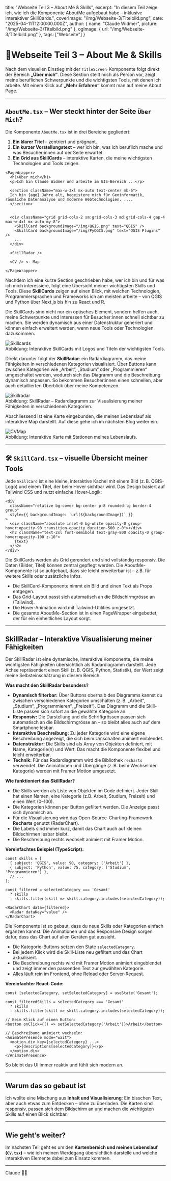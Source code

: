 
  title: "Webseite Teil 3 – About Me & Skills",
  excerpt: "In diesem Teil zeige ich, wie ich die Komponente AboutMe aufgebaut habe – inklusive interaktiver SkillCards.",
  coverImage: "/img/Webseite-3/Titelbild.png",
  date: "2025-04-11T12:00:00.000Z",
  author: {
    name: "Claude Widmer",
    picture: "/img/Webseite-3/Titelbild.png"
  },
  ogImage: {
    url: "/img/Webseite-3/Titelbild.png"
  },
  tags: ["Webseite"]
}

# 🙋Webseite Teil 3 – About Me & Skills

Nach dem visuellen Einstieg mit der `TitleScreen`-Komponente folgt direkt der Bereich **„Über mich“**. Diese Sektion stellt mich als Person vor, zeigt meine beruflichen Schwerpunkte und die wichtigsten Tools, mit denen ich arbeite. Mit einem Klick auf **„Mehr Erfahren“** kommt man auf meine About Page.

---

## `AboutMe.tsx` – Wer steckt hinter der Seite `Über Mich`?

Die Komponente `AboutMe.tsx` ist in drei Bereiche gegliedert:

1. **Ein klarer Titel** – zentriert und prägnant.
2. **Ein kurzer Vorstellungstext** – wer ich bin, was ich beruflich mache und was Besucher:innen auf der Seite erwartet.
3. **Ein Grid aus SkillCards** – interaktive Karten, die meine wichtigsten Technologien und Tools zeigen.

```tsx
<PageWrapper>
  <h1>Über mich</h1>
  <p>Ich bin Claude Widmer und arbeite im GIS-Bereich ...</p>

  <section className="max-w-3xl mx-auto text-center mb-6">
  Ich bin {age} Jahre alt, begeistere mich für Geoinformatik, räumliche Datenanalyse und moderne Webtechnologien. ....
  </section>


  <div className="grid grid-cols-2 sm:grid-cols-3 md:grid-cols-4 gap-4 max-w-4xl mx-auto my-8">
    <SkillCard backgroundImage="/img/QGIS.png" text="QGIS" />
    <SkillCard backgroundImage="/img/PyQGIS.png" text="QGIS Plugins" />
    ...
  </div>

  <SkillRadar />

  <CV /> <- Map

</PageWrapper>
```
Nachdem ich eine kurze Section geschrieben habe, wer ich bin und für was ich mich interessiere, folgt eine Übersicht meiner wichtigsten Skills und Tools. Diese **SkillCards** zeigen auf einen Blick, mit welchen Technologien, Programmiersprachen und Frameworks ich am meisten arbeite – von QGIS und Python über Next.js bis hin zu React und R.

Die SkillCards sind nicht nur ein optisches Element, sondern helfen auch, meine Schwerpunkte und Interessen für Besucher:innen schnell sichtbar zu machen. Sie werden dynamisch aus einer Datenstruktur generiert und können einfach erweitert werden, wenn neue Tools oder Technologien dazukommen.

<RevealBox title="Beispiel SkillCards">
  <img
    src="/img/Webseite-4/Skillcards.png"
    alt="Skillcards"
    style={{ width: '100%', maxWidth: '900px', borderRadius: '12px', boxShadow: '0 2px 16px rgba(0,0,0,0.12)' }}
  />
  <div style={{ textAlign: 'center', marginTop: '0.5rem', color: '#666', fontSize: '0.95em' }}>
    Abbildung: Interaktive SkillCards mit Logos und Titeln der wichtigsten Tools.
  </div>
</RevealBox>

Direkt darunter folgt der **SkillRadar**: ein Radardiagramm, das meine Fähigkeiten in verschiedenen Kategorien visualisiert. Über Buttons kann zwischen Kategorien wie „Arbeit“, „Studium“ oder „Programmieren“ umgeschaltet werden, wodurch sich das Diagramm und die Beschreibung dynamisch anpassen. So bekommen Besucher:innen einen schnellen, aber auch detaillierten Überblick über meine Kompetenzen.

<RevealBox title="Beispiel SkillRadar">
  <img
    src="/img/Webseite-4/Skillradar.png"
    alt="Skillradar"
    style={{ width: '100%', maxWidth: '900px', borderRadius: '12px', boxShadow: '0 2px 16px rgba(0,0,0,0.12)' }}
  />
  <div style={{ textAlign: 'center', marginTop: '0.5rem', color: '#666', fontSize: '0.95em' }}>
    Abbildung: SkillRadar – Radardiagramm zur Visualisierung meiner Fähigkeiten in verschiedenen Kategorien.
  </div>
</RevealBox>

Abschliessend ist eine Karte eingebunden, die meinen Lebenslauf als interaktive Map darstellt. Auf diese gehe ich im nächsten Blog weiter ein.

<RevealBox title="CV-Map Beispiel">
  <img
    src="/img/Webseite-4/CVMap.png"
    alt="CVMap"
    style={{ width: '100%', maxWidth: '900px', borderRadius: '12px', boxShadow: '0 2px 16px rgba(0,0,0,0.12)' }}
  />
  <div style={{ textAlign: 'center', marginTop: '0.5rem', color: '#666', fontSize: '0.95em' }}>
    Abbildung: Interaktive Karte mit Stationen meines Lebenslaufs.
  </div>
</RevealBox>

---
## 🛠️ `SkillCard.tsx` – visuelle Übersicht meiner Tools

Jede `SkillCard` ist eine kleine, interaktive Kachel mit einem Bild (z. B. QGIS-Logo) und einem Titel, der beim Hover sichtbar wird. Das Design basiert auf Tailwind CSS und nutzt einfache Hover-Logik:

```tsx
<div
  className="relative bg-cover bg-center p-8 rounded-lg border-4 group"
  style={{ backgroundImage: `url(${backgroundImage})` }}
>
  <div className="absolute inset-0 bg-white opacity-0 group-hover:opacity-90 transition-opacity duration-500 z-0"></div>
  <h2 className="text-2xl font-semibold text-gray-800 opacity-0 group-hover:opacity-100 z-10">
    {text}
  </h2>
</div>
```

<RevealBox title="Technische Details zur SkillCard und AboutMe-Section">
Die SkillCards werden als Grid gerendert und sind vollständig responsiv. Die Daten (Bilder, Titel) können zentral gepflegt werden. Die AboutMe-Komponente ist so aufgebaut, dass sie leicht erweiterbar ist – z.B. für weitere Skills oder zusätzliche Infos.

- Die SkillCard-Komponente nimmt ein Bild und einen Text als Props entgegen.
- Das Grid-Layout passt sich automatisch an die Bildschirmgrösse an (Tailwind).
- Die Hover-Animation wird mit Tailwind-Utilities umgesetzt.
- Die gesamte AboutMe-Section ist in einen PageWrapper eingebettet, der für ein einheitliches Layout sorgt.
</RevealBox>

---

## SkillRadar – Interaktive Visualisierung meiner Fähigkeiten

Der SkillRadar ist eine dynamische, interaktive Komponente, die meine wichtigsten Fähigkeiten übersichtlich als Radardiagramm darstellt. Jede Achse repräsentiert einen Skill (z. B. QGIS, Python, Statistik), der Wert zeigt meine Selbsteinschätzung in diesem Bereich.

**Was macht den SkillRadar besonders?**

- **Dynamisch filterbar:** Über Buttons oberhalb des Diagramms kannst du zwischen verschiedenen Kategorien umschalten (z. B. „Arbeit“, „Studium“, „Programmieren“, „Freizeit“). Das Diagramm und die Skill-Liste passen sich sofort an die gewählte Kategorie an.
- **Responsiv:** Die Darstellung und die Schriftgrössen passen sich automatisch an die Bildschirmgrösse an – so bleibt alles auch auf dem Smartphone lesbar.
- **Interaktive Beschreibung:** Zu jeder Kategorie wird eine eigene Beschreibung angezeigt, die sich beim Umschalten animiert einblendet.
- **Datenstruktur:** Die Skills sind als Array von Objekten definiert, mit Name, Kategorie(n) und Wert. Das macht die Komponente flexibel und leicht erweiterbar.
- **Technik:** Für das Radardiagramm wird die Bibliothek `recharts` verwendet. Die Animationen und Übergänge (z. B. beim Wechsel der Kategorie) werden mit Framer Motion umgesetzt.

<RevealBox title="Technische Details: SkillRadar-Komponente">

**Wie funktioniert das SkillRadar?**

- Die Skills werden als Liste von Objekten im Code definiert. Jeder Skill hat einen Namen, eine Kategorie (z.B. Arbeit, Studium, Freizeit) und einen Wert (0–100).
- Die Kategorien können per Button gefiltert werden. Die Anzeige passt sich dynamisch an.
- Für die Visualisierung wird das Open-Source-Charting-Framework **Recharts** genutzt (RadarChart).
- Die Labels sind immer kurz, damit das Chart auch auf kleinen Bildschirmen lesbar bleibt.
- Die Beschreibung rechts wechselt animiert mit Framer Motion.

**Vereinfachtes Beispiel (TypeScript):**
```tsx
const skills = [
  { subject: 'QGIS', value: 90, category: ['Arbeit'] },
  { subject: 'Python', value: 75, category: ['Studium', 'Programmieren'] },
  // ...
];

const filtered = selectedCategory === 'Gesamt'
  ? skills
  : skills.filter(skill => skill.category.includes(selectedCategory));

<RadarChart data={filtered}>
  <Radar dataKey="value" />
</RadarChart>
```

Die Komponente ist so gebaut, dass du neue Skills oder Kategorien einfach ergänzen kannst. Die Animationen und das Responsive Design sorgen dafür, dass das Chart auf allen Geräten gut aussieht.

<RevealBox title="Wie funktioniert das Filtern und Umschalten im SkillRadar?">

- Die Kategorie-Buttons setzen den State `selectedCategory`.
- Bei jedem Klick wird die Skill-Liste neu gefiltert und das Chart aktualisiert.
- Die Beschreibung rechts wird mit Framer Motion animiert eingeblendet und zeigt immer den passenden Text zur gewählten Kategorie.
- Alles läuft rein im Frontend, ohne Reload oder Server-Request.

**Vereinfachter React-Code:**
```tsx
const [selectedCategory, setSelectedCategory] = useState('Gesamt');

const filteredSkills = selectedCategory === 'Gesamt'
  ? skills
  : skills.filter(skill => skill.category.includes(selectedCategory));

// Beim Klick auf einen Button:
<button onClick={() => setSelectedCategory('Arbeit')}>Arbeit</button>

// Beschreibung animiert wechseln:
<AnimatePresence mode="wait">
  <motion.div key={selectedCategory} ...>
    <p>{descriptions[selectedCategory]}</p>
  </motion.div>
</AnimatePresence>
```

So bleibt das UI immer reaktiv und fühlt sich modern an.
</RevealBox>

</RevealBox>

---




## Warum das so gebaut ist

Ich wollte eine Mischung aus **Inhalt und Visualisierung**: Ein bisschen Text, aber auch etwas zum Entdecken – ohne zu überladen. Die Karten sind responsiv, passen sich dem Bildschirm an und machen die wichtigsten Skills auf einen Blick sichtbar.

---

## Wie geht’s weiter?

Im nächsten Teil geht es um den **Kartenbereich und meinen Lebenslauf (`CV.tsx`)** – wie ich meinen Werdegang übersichtlich darstelle und welche interaktiven Elemente dabei zum Einsatz kommen.

---

Claude 👨‍💻
